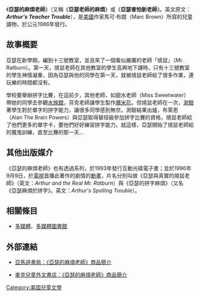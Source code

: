 {{Infobox 系列小说
| name          = 亞瑟的麻煩老師
| title_orig    = Arthur's Teacher Trouble
| books         = 《亞瑟的麻煩老師》
| image         =
| image_caption = 
| author        = 馬可·布朗（{{tsl|en|Marc Brown (author)|Marc Brown}}）
| country       = {{USA}}
| language      = [[英語|英語]]
| genre         = 兒童讀物
| publisher     = 小布朗圖書公司（Little Brown Co.）
| pub_date      = 1986年
| chinese_pub_date = 
| media_type    = 書籍、[[有聲書|有聲書]]（光碟，透過{{tsl|en|Living Books series|Living Books系列}}代理發行）
}}
《'''亞瑟的麻煩老師'''》（又稱《'''亞瑟老師的麻煩'''》或《'''亞瑟害怕新老師'''》。英文原文：'''''Arthur's Teacher Trouble'''''），是[[美國|美國]]作家馬可·布朗（Marc Brown）所寫的兒童讀物，於公元1986年發行。

== 故事概要 ==

亞瑟在新學期，編到十三號教室，並且來了一個看似嚴厲的老師「燒鼠」（Mr. Ratburn）。第一天，燒鼠老師在其他教室的學生高興地下課時，只有十三號教室的學生神情凝重，因為亞瑟與他的同學在第一天，就被燒鼠老師給了很多作業，連玩樂的時間都沒有。

學校要舉辦拼字比賽，在這前夕，其他老師，如甜水老師（Miss Sweetwater）帶她的同學去參觀[[水族館|水族館]]，芬克老師讓學生製作[[爆米花|爆米花]]。但燒鼠老師在一次，[[考試|測驗]]著學生對於單字的拼字能力，讓很多同學感到無奈。測驗結果出爐，布萊恩（Alan The Brain Powers）與亞瑟取得替班級參加拼字比賽的資格，燒鼠老師給了他們更多的單字卡，要他們好好練習拼字能力。就這樣，亞瑟開始了燒鼠老師給的魔鬼訓練，直至比賽的那一天…

== 其他出版媒介 ==

《亞瑟的麻煩老師》也有透過{{tsl|en|Living Books series|Living Books}}系列，於1993年發行互動光碟電子書；並於1996年9月9日，於[[電視|電視]]首播此著作的劇情的[[動畫|動畫]]，片名分別叫做《亞瑟與真實的燒鼠老師》（英文：''Arthur and the Real Mr. Ratburn''）與《亞瑟的拼字麻煩》（又名《亞瑟麻煩於拼字》。英文：''Arthur's Spelling Trouble''）。

== 相關條目 ==

*[[多媒體|多媒體]]、[[多媒體圖書館|多媒體圖書館]]

== 外部連結 ==

*{{en}}[http://www.amazon.com/Arthurs-Teacher-Trouble-Arthur-Adventure/dp/0316111864 亞馬遜書局：《亞瑟的麻煩老師》商品簡介] {{Wayback|url=http://www.amazon.com/Arthurs-Teacher-Trouble-Arthur-Adventure/dp/0316111864 |date=20160305191623 }}
*{{zh-tw}}[https://web.archive.org/web/20160304134209/http://www.mackids.com.tw/bookdetail.asp?items_id=7996&kind_id=27&sb_id=172&diry_id=33&lv=1& 麥克兒童外文書店：《亞瑟的麻煩老師》商品簡介]

[[Category:美国兒童文學|Category:美国兒童文學]]